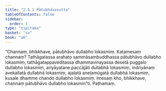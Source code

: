 ```yaml
---
title: "2.5.1 Pātubhāvasutta"
tableOfContents: false
sidebar:
  order: 1
type: "tipitaka"
basket: "su"
book: "a6"
---
```



<DynamicBreadcrumb />

<Division number="96" book="a6">

<Paragraph number="714" book="a6">
“Channaṃ, bhikkhave, pātubhāvo dullabho lokasmiṃ. Katamesaṃ channaṃ? Tathāgatassa arahato sammāsambuddhassa pātubhāvo dullabho lokasmiṃ, tathāgatappaveditassa dhammavinayassa desetā puggalo dullabho lokasmiṃ, ariyāyatane paccājāti dullabhā lokasmiṃ, indriyānaṃ avekallatā dullabhā lokasmiṃ, ajaḷatā aneḷamūgatā dullabhā lokasmiṃ, kusale dhamme chando dullabho lokasmiṃ. Imesaṃ kho, bhikkhave, channaṃ pātubhāvo dullabho lokasmin”ti.

</Paragraph>
</Division>

<Paragraph number="715" type="center" book="a6">
Paṭhamaṃ.
</Paragraph>